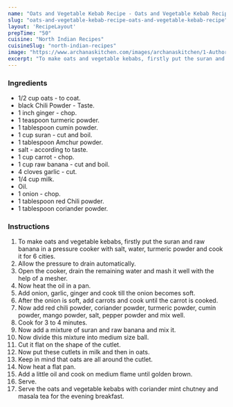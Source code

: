 ---
name: "Oats and Vegetable Kebab Recipe - Oats and Vegetable Kebab Recipe"
slug: "oats-and-vegetable-kebab-recipe-oats-and-vegetable-kebab-recipe"
layout: 'RecipeLayout'
prepTime: "50"
cuisine: "North Indian Recipes"
cuisineSlug: "north-indian-recipes"
image: "https://www.archanaskitchen.com/images/archanaskitchen/1-Author/sibyl_sunitha/Oats_and_Vegetable_Kebab_Recipe_.jpg"
excerpt: "To make oats and vegetable kebabs, firstly put the suran and raw banana in a pressure cooker with salt, water, turmeric powder and cook it for 6 cities"
---

### Ingredients

-  1/2 cup oats - to coat.
-  black Chili Powder - Taste.
-  1 inch ginger - chop.
-  1 teaspoon turmeric powder.
-  1 tablespoon cumin powder.
- 1 cup suran - cut and boil.
-  1 tablespoon Amchur powder.
-  salt - according to taste.
-  1 cup carrot - chop.
-  1 cup raw banana - cut and boil.
-  4 cloves garlic - cut.
-  1/4 cup milk.
-  Oil.
-  1 onion - chop.
-  1 tablespoon red Chili powder.
-  1 tablespoon coriander powder.

### Instructions

1. To make oats and vegetable kebabs, firstly put the suran and raw banana in a pressure cooker with salt, water, turmeric powder and cook it for 6 cities.
1. Allow the pressure to drain automatically.
1. Open the cooker, drain the remaining water and mash it well with the help of a mesher.
1. Now heat the oil in a pan.
1. Add onion, garlic, ginger and cook till the onion becomes soft.
1. After the onion is soft, add carrots and cook until the carrot is cooked.
1. Now add red chili powder, coriander powder, turmeric powder, cumin powder, mango powder, salt, pepper powder and mix well.
1. Cook for 3 to 4 minutes.
1. Now add a mixture of suran and raw banana and mix it.
1. Now divide this mixture into medium size ball.
1. Cut it flat on the shape of the cutlet.
1. Now put these cutlets in milk and then in oats.
1. Keep in mind that oats are all around the cutlet.
1. Now heat a flat pan.
1. Add a little oil and cook on medium flame until golden brown.
1. Serve.
1. Serve the oats and vegetable kebabs with coriander mint chutney and masala tea for the evening breakfast.
